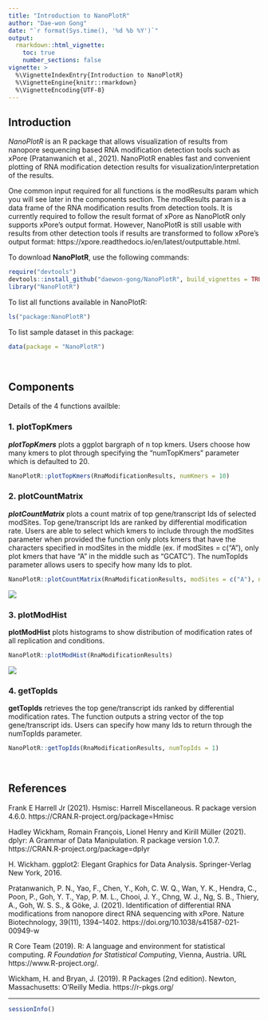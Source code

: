 ```yaml
---
title: "Introduction to NanoPlotR"
author: "Dae-won Gong"
date: "`r format(Sys.time(), '%d %b %Y')`"
output: 
  rmarkdown::html_vignette:
    toc: true
    number_sections: false
vignette: >
  %\VignetteIndexEntry{Introduction to NanoPlotR}
  %\VignetteEngine{knitr::rmarkdown}
  %\VignetteEncoding{UTF-8}
---
```


## Introduction

*NanoPlotR* is an R package that allows visualization of results from nanopore sequencing based RNA modification detection tools such as xPore (Pratanwanich et al., 2021). NanoPlotR enables fast and convenient plotting of RNA modification detection results for visualization/interpretation of the results.

One common input required for all functions is the modResults param which you will see later in the components section. The modResults param is a data frame of the RNA modification results from detection tools. It is currently required to follow the result format of xPore as NanoPlotR only supports xPore's output format. However, NanoPlotR is still usable with results from other detection tools if results are transformed to follow xPore's output format: https://xpore.readthedocs.io/en/latest/outputtable.html. 

To download **NanoPlotR**, use the following commands:

```r
require("devtools")
devtools::install_github("daewon-gong/NanoPlotR", build_vignettes = TRUE)
library("NanoPlotR")
```

To list all functions available in NanoPlotR:

```r
ls("package:NanoPlotR")
```

To list sample dataset in this package:

```r
data(package = "NanoPlotR")
```

<br>

## Components

Details of the 4 functions availble:

### 1. plotTopKmers

***plotTopKmers*** plots a ggplot bargraph of n top kmers. Users choose how many kmers to plot through specifying the "numTopKmers" parameter which is defaulted to 20.

``` r
NanoPlotR::plotTopKmers(RnaModificationResults, numKmers = 10)
```

### 2. plotCountMatrix

***plotCountMatrix*** plots a count matrix of top gene/transcript Ids of selected modSites. Top gene/transcript Ids are ranked by differential modification rate. Users are able to select which kmers to include through the modSites parameter when provided the function only plots kmers that have the characters specified in modSites in the middle (ex. if modSites = c("A"), only plot kmers that have "A" in the middle such as "GCATC"). The numTopIds parameter allows users to specify how many Ids to plot. 

``` r
NanoPlotR::plotCountMatrix(RnaModificationResults, modSites = c("A"), numTopIds = 2)
```

![](./countMatrix.png)

### 3. plotModHist

**plotModHist** plots histograms to show distribution of modification rates of all replication and conditions. 

``` r
NanoPlotR::plotModHist(RnaModificationResults)
```

![](./modHist.png)

### 4. getTopIds

**getTopIds** retrieves the top gene/transcript ids ranked by differential modification rates. The function outputs a string vector of the top gene/transcript ids. Users can specify how many Ids to return through the numTopIds parameter.

``` r
NanoPlotR::getTopIds(RnaModificationResults, numTopIds = 1)
```

<br>

## References

Frank E Harrell Jr (2021). Hsmisc: Harrell Miscellaneous. R package version 4.6.0. https://CRAN.R-project.org/package=Hmisc

Hadley Wickham, Romain François, Lionel Henry and Kirill Müller (2021). dplyr: A Grammar of
Data Manipulation. R package version 1.0.7. https://CRAN.R-project.org/package=dplyr
  
H. Wickham. ggplot2: Elegant Graphics for Data Analysis. Springer-Verlag New York, 2016.

Pratanwanich, P. N., Yao, F., Chen, Y., Koh, C. W. Q., Wan, Y. K., Hendra, C., Poon, P., Goh, Y. T., Yap, P. M. L., Chooi, J. Y., Chng, W. J., Ng, S. B., Thiery, A., Goh, W. S. S., & Göke, J. (2021). Identification of differential RNA modifications from nanopore direct RNA sequencing with xPore. Nature Biotechnology, 39(11), 1394–1402. https://doi.org/10.1038/s41587-021-00949-w

R Core Team (2019). R: A language and environment for statistical computing. *R Foundation for Statistical Computing*, Vienna, Austria. URL https://www.R-project.org/.

Wickham, H. and Bryan, J. (2019). R Packages (2nd edition). Newton, Massachusetts: O’Reilly Media. https://r-pkgs.org/

----

```r
sessionInfo()
```
